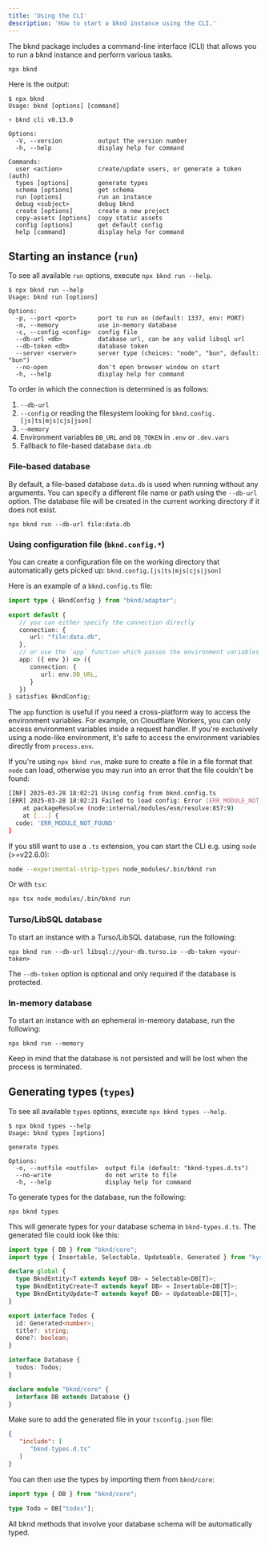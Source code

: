 ```yaml
---
title: 'Using the CLI'
description: 'How to start a bknd instance using the CLI.'
---
```


The bknd package includes a command-line interface (CLI) that allows you to run a bknd instance and perform various tasks.

```
npx bknd
```

Here is the output:
```
$ npx bknd
Usage: bknd [options] [command]

⚡ bknd cli v0.13.0

Options:
  -V, --version          output the version number
  -h, --help             display help for command

Commands:
  user <action>          create/update users, or generate a token (auth)
  types [options]        generate types
  schema [options]       get schema
  run [options]          run an instance
  debug <subject>        debug bknd
  create [options]       create a new project
  copy-assets [options]  copy static assets
  config [options]       get default config
  help [command]         display help for command
```

## Starting an instance (`run`)
To see all available `run` options, execute `npx bknd run --help`.

```
$ npx bknd run --help
Usage: bknd run [options]

Options:
  -p, --port <port>      port to run on (default: 1337, env: PORT)
  -m, --memory           use in-memory database
  -c, --config <config>  config file
  --db-url <db>          database url, can be any valid libsql url
  --db-token <db>        database token
  --server <server>      server type (choices: "node", "bun", default: "bun")
  --no-open              don't open browser window on start
  -h, --help             display help for command
```

To order in which the connection is determined is as follows:
1. `--db-url`
2. `--config` or reading the filesystem looking for `bknd.config.[js|ts|mjs|cjs|json]`
3. `--memory`
4. Environment variables `DB_URL` and `DB_TOKEN` in `.env` or `.dev.vars`
5. Fallback to file-based database `data.db`

### File-based database
By default, a file-based database `data.db` is used when running without any arguments. You can specify a different file name or path using the `--db-url` option. The database file will be created in the current working directory if it does not exist.

```
npx bknd run --db-url file:data.db
```

### Using configuration file (`bknd.config.*`)
You can create a configuration file on the working directory that automatically gets picked up: `bknd.config.[js|ts|mjs|cjs|json]`

Here is an example of a `bknd.config.ts` file:

```ts
import type { BkndConfig } from "bknd/adapter";

export default {
   // you can either specify the connection directly
   connection: {
      url: "file:data.db",
   },
   // or use the `app` function which passes the environment variables
   app: ({ env }) => ({
      connection: {
         url: env.DB_URL,
      }
   })
} satisfies BkndConfig;
```
The `app` function is useful if you need a cross-platform way to access the environment variables. For example, on Cloudflare Workers, you can only access environment variables inside a request handler. If you're exclusively using a node-like environment, it's safe to access the environment variables directly from `process.env`.


If you're using `npx bknd run`, make sure to create a file in a file format that `node` can load, otherwise you may run into an error that the file couldn't be found:

```sh
[INF] 2025-03-28 18:02:21 Using config from bknd.config.ts
[ERR] 2025-03-28 18:02:21 Failed to load config: Error [ERR_MODULE_NOT_FOUND]: Cannot find package 'bknd.config.ts' imported from [...]
    at packageResolve (node:internal/modules/esm/resolve:857:9)
    at [...] {
  code: 'ERR_MODULE_NOT_FOUND'
}
```

If you still want to use a `.ts` extension, you can start the CLI e.g. using `node` (>=v22.6.0):

```sh
node --experimental-strip-types node_modules/.bin/bknd run
```

Or with `tsx`:

```sh
npx tsx node_modules/.bin/bknd run
```

### Turso/LibSQL database
To start an instance with a Turso/LibSQL database, run the following:
```
npx bknd run --db-url libsql://your-db.turso.io --db-token <your-token>
```
The `--db-token` option is optional and only required if the database is protected.


### In-memory database
To start an instance with an ephemeral in-memory database, run the following:
```
npx bknd run --memory
```
Keep in mind that the database is not persisted and will be lost when the process is terminated.

## Generating types (`types`)
To see all available `types` options, execute `npx bknd types --help`.

```
$ npx bknd types --help
Usage: bknd types [options]

generate types

Options:
  -o, --outfile <outfile>  output file (default: "bknd-types.d.ts")
  --no-write               do not write to file
  -h, --help               display help for command
```

To generate types for the database, run the following:
```
npx bknd types
```

This will generate types for your database schema in `bknd-types.d.ts`. The generated file could look like this:

```typescript bknd-types.d.ts
import type { DB } from "bknd/core";
import type { Insertable, Selectable, Updateable, Generated } from "kysely";

declare global {
  type BkndEntity<T extends keyof DB> = Selectable<DB[T]>;
  type BkndEntityCreate<T extends keyof DB> = Insertable<DB[T]>;
  type BkndEntityUpdate<T extends keyof DB> = Updateable<DB[T]>;
}

export interface Todos {
  id: Generated<number>;
  title?: string;
  done?: boolean;
}

interface Database {
  todos: Todos;
}

declare module "bknd/core" {
  interface DB extends Database {}
}
```

Make sure to add the generated file in your `tsconfig.json` file:

```json tsconfig.json
{
   "include": [
      "bknd-types.d.ts"
   ]
}
```

You can then use the types by importing them from `bknd/core`:

```typescript
import type { DB } from "bknd/core";

type Todo = DB["todos"];
```

All bknd methods that involve your database schema will be automatically typed.